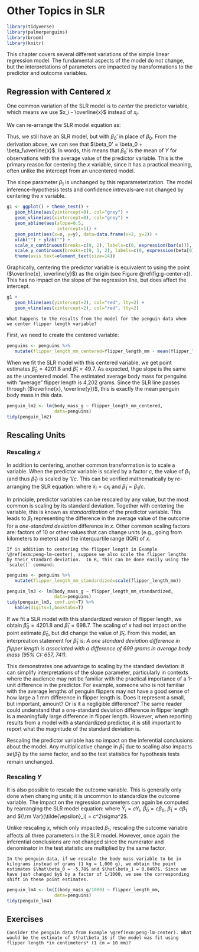 # Other Topics in SLR {#slrother}

```r
library(tidyverse)
library(palmerpenguins)
library(broom)
library(knitr)
```


This chapter covers several different variations of the simple linear regression model. The fundamental aspects of the model do not change, but the interpretations of parameters are impacted by transformations to the predictor and outcome variables. 

## Regression with Centered $x$

One common variation of the SLR model is to *center* the predictor variable, which means we use $x_i - \overline{x}$ instead of $x_i$. 

We can re-arrange the SLR model equation as:
\begin{align*}
Y_i &= \beta_0 + \beta_1x_i + \epsilon_i \\
&= \beta_0 + \beta_1x_i  - \beta_1\overline{x} + \beta_1\overline{x} + \epsilon_i \\
&= {\color{blue}{\beta_0 + \beta_1\overline{x}}}  + \beta_1 (x_i  - \overline{x})  + \epsilon_i \\
&= {\color{blue}{\beta_0'}}  + \beta_1 (x_i  - \overline{x})  + \epsilon_i 
\end{align*}

Thus, we still have an SLR model, but with $\beta_0'$ in place of $\beta_0$. From the derivation above, we can see that $\beta_0' = \beta_0 + \beta_1\overline{x}$. In words, this means that $\beta_0'$ is the mean of $Y$ for observations with the average value of the predictor variable. This is the primary reason for centering the $x$ variable, since it has a practical meaning, often unlike the intercept from an uncentered model.

The slope parameter $\beta_1$ is unchanged by this reparameterization. The model inference--hypothesis tests and confidence intrevals--are not changed by centering the $x$ variable.

```r
g1 <- ggplot() + theme_test() + 
   geom_hline(aes(yintercept=0), col="grey") +
   geom_vline(aes(xintercept=0), col="grey") +
   geom_abline(aes(slope=0.5,
                   intercept=1)) +
   geom_point(aes(x=x, y=y), data=data.frame(x=2, y=2)) +
   xlab("") + ylab("") + 
   scale_x_continuous(breaks=c(0, 2), labels=c(0, expression(bar(x))), limits=c(-1, 5)) + 
   scale_y_continuous(breaks=c(0, 1, 2), labels=c(0, expression(beta[0]), expression(bar(y))), limits=c(-0.5, 4)) + 
   theme(axis.text=element_text(size=14))
```

Graphically, centering the predictor variable is equivalent to using the point ($\overline{x}, \overline{y}$) as the origin (see Figure \@ref(fig:g-center-x)). This has no impact on the slope of the regression line, but does affect the intercept.

```r
g1 + 
   geom_hline(aes(yintercept=2), col="red", lty=2) +
   geom_vline(aes(xintercept=2), col="red", lty=2)
```


<!-- The main reason for centering the predictor variable is that it results in a more interpretable intercept.  Although we are often not concerned wit -->

<!-- First, it results in a more interpretable intercept, since it now corresponds to an observation with the average value of $x$ instead of $x=0$.  -->


<!-- Second, it can be shown that $\hat\beta_0'$ is uncorrelated with $\hat\beta_1$, although this is mostly used only to simplify some calculations.  -->

```example
What happens to the results from the model for the penguin data when we center flipper length variable?
```

First, we need to create the centered variable:
```r
penguins <- penguins %>%
   mutate(flipper_length_mm_centered=flipper_length_mm - mean(flipper_length_mm, na.rm=TRUE))
```

When we fit the SLR model with this centered variable, we get point estimates $\hat\beta_0 = 4201.8$ and $\hat\beta_1 = 49.7$. 
As expected, thge slope is the same as the uncentered model. 
The estimated average body mass for penguins with "average" flipper length is 4,202 grams. 
Since the SLR line passes through ($\overline{x}, \overline{y})$, this is exactly the mean penguin body mass in this data.


```r
penguin_lm2 <- lm(body_mass_g ~ flipper_length_mm_centered,
                  data=penguins)
tidy(penguin_lm2)
```


## Rescaling Units {#rescaling}

### Rescaling $x$

In addition to centering, another common transformation is to scale a variable. When the predictor variable is scaled by a factor $c$, the value of $\beta_1$ (and thus $\hat\beta_1$) is scaled by $1/c$. This can be verified mathematically by re-arranging the SLR equation:
\begin{align*}
Y_i &= \beta_0 + \beta_1 x_i + \epsilon_i \\
&= \beta_0 + \frac{\beta_1}{c} (cx_i) + \epsilon_i\\
&= \beta_0 + \tilde{\beta_1} \tilde{x_i} + \epsilon_i
\end{align*}
where $\tilde{x}_i = cx_i$ and $\tilde{\beta}_1 = \beta_1/c$.

In principle, predictor variables can be rescaled by any value, but the most common is scaling by its standard deviation. Together with centering the variable, this is known as *standardization* of the predictor variable. This leads to $\beta_1$ representing the difference in the average value of the outcome for a *one-standard deviation* difference in $x$. Other common scaling factors are: factors of 10 or other values that can change units (e.g., going from kilometers to meters) and the interquartile range (IQR) of $x$. 


```example
If in addition to centering the flipper length in Example \@ref(exm:peng-lm-center), suppose we also scale the flipper lengths by their standard deviation.  In R, this can be done easily using the `scale()` command:
```

```r
penguins <- penguins %>%
   mutate(flipper_length_mm_standardized=scale(flipper_length_mm))
```

```r
penguin_lm3 <- lm(body_mass_g ~ flipper_length_mm_standardized,
                  data=penguins)
tidy(penguin_lm3, conf.int=T) %>%
   kable(digits=1,booktabs=T)
```

If we fit a SLR model with this standardized version of flipper length, we obtain $\hat\beta_0 = 4201.8$ and $\hat\beta_1 = 698.7$. The scaling of $x$ had not impact on the point estimate $\hat\beta_0$, but did change the value of $\hat\beta_1$. From this model, an interpreation statement for $\hat\beta_1$ is: *A one standard deviation difference in flipper length is associated with a difference of 699 grams in average body mass (95\% CI: 657, 741).*

This demonstrates one advantage to scaling by the standard deviation: it can simplify interpretations of the slope parameter, particularly in contexts where the audience may not be familiar with the practical importance of a 1-unit difference in the predictor. For example, someone who is not familiar with the average lengths of penguin flippers may not have a good sense of how large a 1 mm difference in flipper length is. Does it represent a small, but important, amount? Or is it a negligible difference? The same reader could understand that a one-standard deviation difference in flipper length is a meaningfully large difference in flipper length.
However, when reporting results from a model with a standardized predictor, it is still important to report what the magnitude of the standard deviation is.

Rescaling the predictor variable has no impact on the inferential conclusions about the model. Any multiplicative change in $\hat\beta_1$ due to scaling also impacts $se(\hat\beta_1)$ by the same factor, and so the test statistics for hypothesis tests remain unchanged.


\vspace{4cm}



### Rescaling $Y$

It is also possible to rescale the outcome variable. This is generally only done when changing units; it is uncommon to standardize the outcome variable. The impact on the regression parameters can again be computed by rearranging the SLR model equation:
\begin{align*}
Y_i &= \beta_0 + \beta_1x_i + \epsilon_i \\
cY_i &= c\beta_0 + c\beta_1x_i + c\epsilon_i \\
\tilde{Y}_i = \tilde{\beta}_0 + \tilde{\beta}_1x_i + \tilde{\epsilon_i}
\end{align*}
where $\tilde{Y}_i = cY_i$, $\tilde\beta_0 = c\beta_0$, $\tilde{\beta}_1 = c\beta_1$ and ${\rm Var}(\tilde{\epsilon}_i) = c^2\sigma^2$.

Unlike rescaling $x$, which only impacted $\beta_1$, rescaling the outcome variable affects all three parameters in the SLR model. However, once again the inferential conclusions are not changed since the numerator and denominator in the test statistic are multiplied by the same factor. 


```example
In the penguin data, if we rescale the body mass variable to be in kilograms instead of grams (1 kg = 1,000 g), we obtain the point estimates $\hat\beta_0 = -5.78$ and $\hat\beta_1 = 0.0497$. Since we have just changed $y$ by a factor of 1/1000, we see the corresponding shift in these point estimates.
```

```r
penguin_lm4 <- lm(I(body_mass_g/1000) ~ flipper_length_mm,
                  data=penguins)
tidy(penguin_lm4)
```


## Exercises


```exercise
Consider the penguin data from Example \@ref(exm:peng-lm-center). What would be the estimate of $\hat\beta_1$ if the model was fit using flipper length *in centimeters* (1 cm = 10 mm)?
```


